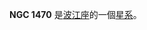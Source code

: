 {{NGCInfoBox|NGCID=NGC 1470|發現者=法蘭克·穆勒|發現日期=1886年-月-日|其他編號=MCG -2-10-16 IRAS03497-0908|曆元=J2000.0|赤經=3時52分9.8秒
|赤緯=-9°0'0"|星座=波江座|星體=星系|星等=14.2|表面亮度=13|藍等=15}}

'''NGC 1470''' 是[[波江座|波江座]]的一個[[星系|星系]]。

{{NGCReference|1470}}
{{Catalogs|NGC=1470}}